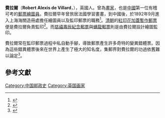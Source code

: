 {{Infobox Writer
|image =
|imagesize = 200px
|birthdate = 1860年
|birthplace = {{flag|英國}}
|deathdate = 1904
|deathplace = {{QIN}}[[上海|上海]]
|occupation = [[郵票|郵票]][[繪圖員|繪圖員]]
}}

'''費拉爾'''（'''Robert Alexis de Villard'''，{{bd|1860年||1904年||}}），英國人。曾為[[畫家|畫家]]，也是[[中國|中國]]第一位有稽可考的[[郵票|郵票]][[繪圖員|繪圖員]]。費拉爾早年曾旅居法國學習畫畫，到中國後，於1892年9月進入上海海關造冊處擔任繪圖員以及監印郵票的職務<ref name="rrv">{{cite book |language=zh-tw |title=《紅印花郵票下編》 |publisher=交通部郵政總局 |author=交通部郵政總局 |year=1987-05-01 |location=台北}}</ref>{{rp|351}}。[[清朝|清朝]]的[[紅印花加蓋暫作郵票|紅印花加蓋暫作郵票]]便是費拉爾負責監印<ref>{{cite book |language=zh-tw |title=《海關紅印花原票流傳考圖鑑》 |publisher=財團法人高尚郵藝文教基金會 |author=黃光城 |year=1992-05-30 |location=高雄}}</ref>。而[[慈禧壽辰紀念郵票|慈禧壽辰紀念郵票]]與[[蟠龍郵票|蟠龍郵票]]則是由費拉爾設計繪圖監印。

費拉爾常在監印郵票過程中私自動手腳，導致郵票產生許多奇特的變異錯體票。因為這些錯異體票後來在世界上產生了極大的知名度，集郵界對費拉爾的功過依舊難以論定<ref>{{cite book |language=zh-tw |title=《紅印花小壹圓存世考圖鑑》 |author=黃光城 |year=1976 |location=馬尼拉}}</ref>。

== 參考文獻 ==
{{reflist}}
[[Category:中国邮政史|Category:中国邮政史]]
[[Category:英国画家|Category:英国画家]]